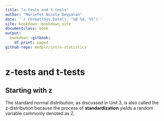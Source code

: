 ```yaml
---
title: "z-tests and t-tests"
author: "Mariefel Nicole Deypalan"
date: '`r format(Sys.Date(), "%B %d, %Y")`'
site: bookdown::bookdown_site
documentclass: book
output:
  bookdown::gitbook:
    df_print: paged
github-repo: mndpln/intro-statistics
---
```


# z-tests and t-tests  

<style>
.prob {
  color: gray;
  font-size:120%;
  border: 2px solid gray;
  border-radius: 5px;
  padding-left: 20px;
  padding-right: 20px;
  padding-top: 10px;
  padding-bottom: 10px;
}
</style>

## Starting with z  

The standard normal distribution, as discussed in Unit 3, is also called the z-distribution because the process of **standardization** yields a random variable commonly denoted as Z.  
